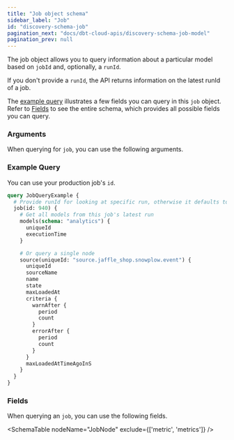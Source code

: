 ```yaml
---
title: "Job object schema"
sidebar_label: "Job"
id: "discovery-schema-job"
pagination_next: "docs/dbt-cloud-apis/discovery-schema-job-model"
pagination_prev: null
---
```



The job object allows you to query information about a particular model based on `jobId` and, optionally, a `runId`.

If you don't provide a `runId`, the API returns information on the latest runId of a job.

The [example query](#example-query) illustrates a few fields you can query in this `job` object. Refer to [Fields](#fields) to see the entire schema, which provides all possible fields you can query.

### Arguments

When querying for `job`, you can use the following arguments.

<QueryArgsTable queryName="job" />


### Example Query

You can use your production job's `id`.

```graphql
query JobQueryExample {
  # Provide runId for looking at specific run, otherwise it defaults to latest run
  job(id: 940) {
    # Get all models from this job's latest run
    models(schema: "analytics") {
      uniqueId
      executionTime
    }

    # Or query a single node
    source(uniqueId: "source.jaffle_shop.snowplow.event") {
      uniqueId
      sourceName
      name
      state
      maxLoadedAt
      criteria {
        warnAfter {
          period
          count
        }
        errorAfter {
          period
          count
        }
      }
      maxLoadedAtTimeAgoInS
    }
  }
}
```

### Fields
When querying an `job`, you can use the following fields.

<SchemaTable nodeName="JobNode" exclude={['metric', 'metrics']} />
